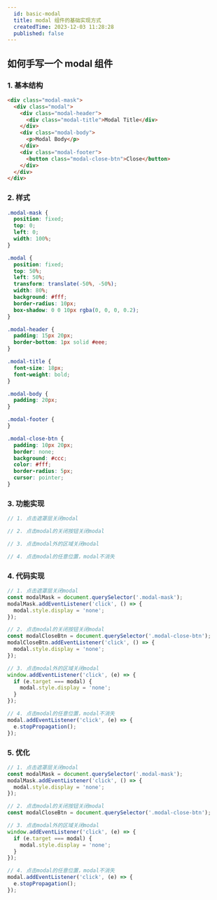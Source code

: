 ```yaml
---
  id: basic-modal
  title: modal 组件的基础实现方式
  createdTime: 2023-12-03 11:28:28
  published: false
---
```


## 如何手写一个 modal 组件

### 1. 基本结构

```html
<div class="modal-mask">
  <div class="modal">
    <div class="modal-header">
      <div class="modal-title">Modal Title</div>
    </div>
    <div class="modal-body">
      <p>Modal Body</p>
    </div>
    <div class="modal-footer">
      <button class="modal-close-btn">Close</button>
    </div>
  </div>
</div>
```

### 2. 样式

```css
.modal-mask {
  position: fixed;
  top: 0;
  left: 0;
  width: 100%;
}

.modal {
  position: fixed;
  top: 50%;
  left: 50%;
  transform: translate(-50%, -50%);
  width: 80%;
  background: #fff;
  border-radius: 10px;
  box-shadow: 0 0 10px rgba(0, 0, 0, 0.2);
}

.modal-header {
  padding: 15px 20px;
  border-bottom: 1px solid #eee;
}

.modal-title {
  font-size: 18px;
  font-weight: bold;
}

.modal-body {
  padding: 20px;
}

.modal-footer {
}

.modal-close-btn {
  padding: 10px 20px;
  border: none;
  background: #ccc;
  color: #fff;
  border-radius: 5px;
  cursor: pointer;
}
```

### 3. 功能实现

```js
// 1. 点击遮罩层关闭modal

// 2. 点击modal的关闭按钮关闭modal

// 3. 点击modal外的区域关闭modal

// 4. 点击modal的任意位置，modal不消失
```

### 4. 代码实现

```js
// 1. 点击遮罩层关闭modal
const modalMask = document.querySelector('.modal-mask');
modalMask.addEventListener('click', () => {
  modal.style.display = 'none';
});

// 2. 点击modal的关闭按钮关闭modal
const modalCloseBtn = document.querySelector('.modal-close-btn');
modalCloseBtn.addEventListener('click', () => {
  modal.style.display = 'none';
});

// 3. 点击modal外的区域关闭modal
window.addEventListener('click', (e) => {
  if (e.target === modal) {
    modal.style.display = 'none';
  }
});

// 4. 点击modal的任意位置，modal不消失
modal.addEventListener('click', (e) => {
  e.stopPropagation();
});
```

### 5. 优化

```js
// 1. 点击遮罩层关闭modal
const modalMask = document.querySelector('.modal-mask');
modalMask.addEventListener('click', () => {
  modal.style.display = 'none';
});

// 2. 点击modal的关闭按钮关闭modal
const modalCloseBtn = document.querySelector('.modal-close-btn');

// 3. 点击modal外的区域关闭modal
window.addEventListener('click', (e) => {
  if (e.target === modal) {
    modal.style.display = 'none';
  }
});

// 4. 点击modal的任意位置，modal不消失
modal.addEventListener('click', (e) => {
  e.stopPropagation();
});
```
